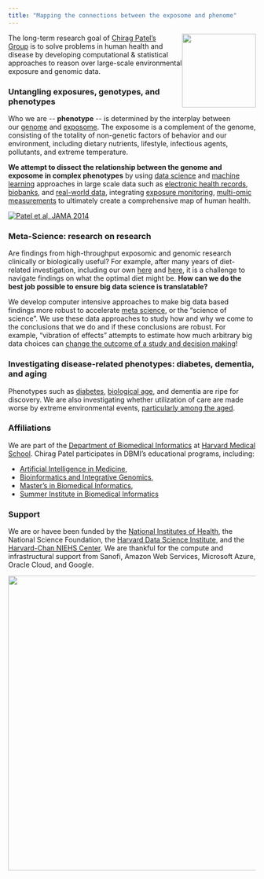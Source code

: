 ```yaml
---
title: "Mapping the connections between the exposome and phenome"
---
```


![](img/logo.png){style="float: right;" fig-alt="dots logo that says \"Data Science of Exposome\"" fig-align="right" width="150"}

The long-term research goal of [Chirag Patel's Group](https://dbmi.hms.harvard.edu/people/chirag-patel) is to solve problems in human health and disease by developing computational & statistical approaches to reason over large-scale environmental exposure and genomic data.

### Untangling exposures, genotypes, and phenotypes

Who we are \-- **phenotype** \-- is determined by the interplay between our [genome](https://en.wikipedia.org/wiki/Human_genome) and [exposome](http://en.wikipedia.org/wiki/Exposome "https://www.cdc.gov/niosh/topics/exposome/default.html").  The exposome is a complement of the genome, consisting of the totality of non-genetic factors of behavior and our environment, including dietary nutrients, lifestyle, infectious agents, pollutants, and extreme temperature.

**We attempt to dissect the relationship between the genome and exposome in complex phenotypes** by using [data science](https://www.annualreviews.org/doi/10.1146/annurev-publhealth-082516-012737) and [machine learning](https://www.multidimensionality-of-aging.net) approaches in large scale data such as [electronic health records](http://apps.chiragjpgroup.org/catch/), [biobanks](https://doi.org/10.1093/ije/dyac216), and [real-world data](https://diabetesjournals.org/care/article/46/7/1316/151548), integrating [exposure monitoring](https://pubs.acs.org/doi/abs/10.1021/acs.est.8b01467), [multi-omic measurements](https://ehp.niehs.nih.gov/doi/10.1289/EHP8327) to ultimately create a comprehensive map of human health.

[![Patel et al, JAMA 2014](img/corr_globes.jpg){fig-align="center"}](https://jamanetwork.com/journals/jama/article-abstract/1877218)

### Meta-Science: research on research

Are findings from high-throughput exposomic and genomic research clinically or biologically useful? For example, after many years of diet-related investigation, including our own [here](https://www.ahajournals.org/doi/full/10.1161/circulationaha.112.114058) and [here](https://www.acpjournals.org/doi/full/10.7326/M19-1621?rfr_dat=cr_pub++0pubmed&url_ver=Z39.88-2003&rfr_id=ori%3Arid%3Acrossref.org), it is a challenge to navigate findings on what the optimal diet might be. **How can we do the best job possible to ensure big data science is translatable?**

We develop computer intensive approaches to make big data based findings more robust to accelerate [meta science](https://en.wikipedia.org/wiki/Metascience), or the "science of science". We use these data approaches to study how and why we come to the conclusions that we do and if these conclusions are robust. For example, "vibration of effects" attempts to estimate how much arbitrary big data choices can [change the outcome of a study and decision making](https://www.chiragjpgroup.org/voe/)! 

### Investigating disease-related phenotypes: diabetes, dementia, and aging

Phenotypes such as [diabetes](https://journals.plos.org/plosone/article?id=10.1371/journal.pone.0010746), [biological age](https://www.nature.com/articles/s41467-022-29525-9), and dementia are ripe for discovery. We are also investigating whether utilization of care are made worse by extreme environmental events, [particularly among the aged](https://reporter.nih.gov/project-details/10448053).

### Affiliations

We are part of the [Department of Biomedical Informatics](http://dbmi.med.harvard.edu/) at [Harvard Medical School](http://hms.harvard.edu/). Chirag Patel participates in DBMI's educational programs, including:

-   [Artificial Intelligence in Medicine](https://dbmi.hms.harvard.edu/education/phd-program/aim-phd-track),
-   [Bioinformatics and Integrative Genomics](https://bigphd.hms.harvard.edu),
-   [Master's in Biomedical Informatics,](https://dbmi.hms.harvard.edu/education/masters-program)
-   [Summer Institute in Biomedical Informatics](https://dbmi.hms.harvard.edu/education/sibmi)

### Support

We are or havee been funded by the [National Institutes of Health](https://reporter.nih.gov/PISearch/9643320), the National Science Foundation, the [Harvard Data Science Institute](https://datascience.harvard.edu), and the [Harvard-Chan NIEHS Center](https://www.hsph.harvard.edu/niehs/). We are thankful for the compute and infrastructural support from Sanofi, Amazon Web Services, Microsoft Azure, Oracle Cloud, and Google.

::: {layout-ncol="1"}
![](img/Blavatnikbioinformatics.png){width="600"}
:::

### 
